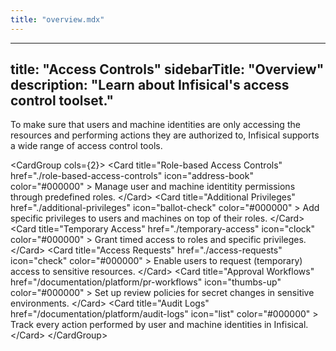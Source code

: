 ```yaml
---
title: "overview.mdx"
---
```


---
title: "Access Controls"
sidebarTitle: "Overview"
description: "Learn about Infisical's access control toolset."
---

To make sure that users and machine identities are only accessing the resources and performing actions they are authorized to, Infisical supports a wide range of access control tools. 

&lt;CardGroup cols={2}&gt;
  &lt;Card 
    title="Role-based Access Controls" 
    href="./role-based-access-controls" 
    icon="address-book" 
    color="#000000"
  &gt;
    Manage user and machine identitity permissions through predefined roles. 
  &lt;/Card&gt;
  &lt;Card
    title="Additional Privileges"
    href="./additional-privileges"
    icon="ballot-check"
    color="#000000"
  &gt;
    Add specific privileges to users and machines on top of their roles. 
  &lt;/Card&gt;
  &lt;Card 
    title="Temporary Access" 
    href="./temporary-access" 
    icon="clock" 
    color="#000000"
  &gt;
    Grant timed access to roles and specific privileges. 
  &lt;/Card&gt;
  &lt;Card
    title="Access Requests"
    href="./access-requests"
    icon="check"
    color="#000000"
  &gt;
    Enable users to request (temporary) access to sensitive resources. 
  &lt;/Card&gt;
  &lt;Card 
    title="Approval Workflows" 
    href="/documentation/platform/pr-workflows" 
    icon="thumbs-up" 
    color="#000000"
  &gt;
    Set up review policies for secret changes in sensitive environments. 
  &lt;/Card&gt;
  &lt;Card
    title="Audit Logs"
    href="/documentation/platform/audit-logs"
    icon="list"
    color="#000000"
  &gt;
    Track every action performed by user and machine identities in Infisical. 
  &lt;/Card&gt;
&lt;/CardGroup&gt;
